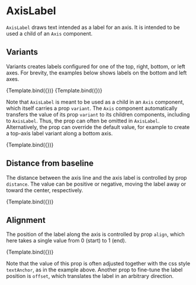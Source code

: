 
# AxisLabel

<Meta title="Core/Components/Axes/AxisLabel" />

`AxisLabel` draws text intended as a label for an axis.
It is intended to be used a child of an `Axis` component.

<ArgsTable of={AxisLabel} />

## Variants

Variants creates labels configured for one of the top, right, bottom, or left axes.
For brevity, the examples below shows labels on the bottom and left axes.

<Canvas>
    <Story
        name="bottom axis"
        args={{
            variant: 'bottom',
            children: 'axis label',
        }}
        component={AxisLabel}
        decorators={[ChartBottomAxisDecorator]}
    >
        {Template.bind({})}
    </Story>
    <Story
        name="left axis"
        args={{
            variant: 'left',
            children: 'axis label',
        }}
        component={AxisLabel}
        decorators={[ChartLeftAxisDecorator]}
    >
        {Template.bind({})}
    </Story>
</Canvas>

Note that `AxisLabel` is meant to be used as a child in an `Axis` component, which itself carries a prop `variant`.
The `Axis` component automatically transfers the value of its prop `variant`
to its children components, including to `AxisLabel`. Thus, the prop can often be omitted in `AxisLabel`.
Alternatively, the prop can override the default value,
for example to create a top-axis label variant along a bottom axis.

<Canvas>
    <Story
        name="top label on bottom axis"
        args={{
            variant: 'top',
            children: 'axis label',
        }}
        component={AxisLabel}
        decorators={[ChartBottomAxisDecorator]}
    >
        {Template.bind({})}
    </Story>
</Canvas>

## Distance from baseline

The distance between the axis line and the axis label is controlled by prop `distance`.
The value can be positive or negative, moving the label away or toward the center, respectively.

<Canvas>
    <Story
        name="negative distance"
        args={{
            variant: 'bottom',
            children: 'axis label',
            distance: -10,
        }}
        component={AxisLabel}
        decorators={[ChartBottomAxisDecorator]}
    >
        {Template.bind({})}
    </Story>
</Canvas>

## Alignment

The position of the label along the axis is controlled by prop `align`, which
here takes a single value from 0 (start) to 1 (end).

<Canvas>
    <Story
        name="alignment"
        args={{
            variant: 'bottom',
            children: 'axis label',
            align: 1,
            style: {
                textAnchor: 'end',
            },
        }}
        component={AxisLabel}
        decorators={[ChartBottomAxisDecorator]}
    >
        {Template.bind({})}
    </Story>
</Canvas>

Note that the value of this prop is often adjusted together with the css style `textAnchor`,
as in the example above. Another prop to fine-tune the label position is `offset`, which
translates the label in an arbitrary direction.
